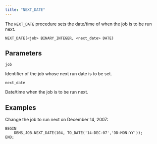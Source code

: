 ```yaml
---
title: "NEXT_DATE"
---
```


The `NEXT_DATE` procedure sets the date/time of when the job is to be run next.

```text
NEXT_DATE(<job> BINARY_INTEGER, <next_date> DATE)
```

## Parameters

`job`

 Identifier of the job whose next run date is to be set.

`next_date`

 Date/time when the job is to be run next.

## Examples

Change the job to run next on December 14, 2007:

```text
BEGIN
    DBMS_JOB.NEXT_DATE(104, TO_DATE('14-DEC-07','DD-MON-YY'));
END;
```

